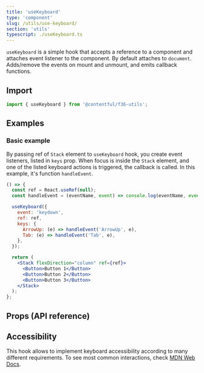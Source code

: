 ```yaml
---
title: 'useKeyboard'
type: 'component'
slug: /utils/use-keyboard/
section: 'utils'
typescript: ./useKeyboard.ts
---
```


`useKeyboard` is a simple hook that accepts a reference to a component and attaches event listener to the component. By default attaches to `document`. Adds/remove the events on mount and unmount, and emits callback functions.

## Import

```jsx static=true
import { useKeyboard } from '@contentful/f36-utils';
```

## Examples

### Basic example

By passing ref of `Stack` element to `useKeyboard` hook, you create event listeners, listed in `keys` prop. When focus is inside the `Stack` element, and one of the listed keyboard actions is triggered, the callback is called. In this example, it's function `handleEvent`.

```jsx
() => {
  const ref = React.useRef(null);
  const handleEvent = (eventName, event) => console.log(eventName, event);

  useKeyboard({
    event: 'keydown',
    ref: ref,
    keys: {
      ArrowUp: (e) => handleEvent('ArrowUp', e),
      Tab: (e) => handleEvent('Tab', e),
    },
  });

  return (
    <Stack flexDirection="column" ref={ref}>
      <Button>Button 1</Button>
      <Button>Button 2</Button>
      <Button>Button 3</Button>
    </Stack>
  );
};
```

## Props (API reference)

<PropsTable of="useKeyboard" />

## Accessibility

This hook allows to implement keyboard accessibility according to many different requirements. To see most common interactions, check [MDN Web Docs](https://developer.mozilla.org/en-US/docs/Web/Accessibility/ARIA/Roles/Grid_Role#keyboard_interactions).
